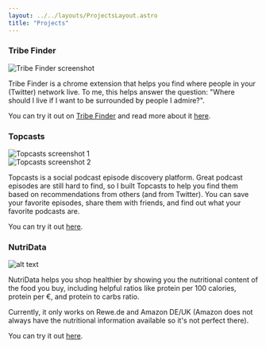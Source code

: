 ```yaml
---
layout: ../../layouts/ProjectsLayout.astro
title: "Projects"
---
```




### Tribe Finder

<Image src={tribeFinder} alt="Tribe Finder screenshot" />

Tribe Finder is a chrome extension that helps you find where people in your (Twitter) network live. To me, this helps answer the question: "Where should I live if I want to be surrounded by people I admire?".

You can try it out on [Tribe Finder](https://tribefinder.app/) and read more about it [here](../posts/tribe-finder).

### Topcasts

<div className="flex flex-row gap-3">
  <div className="w-1/2">
    <Image
      src={topcastsScreenshot1}
      alt="Topcasts screenshot 1"
      className="h-full w-full"
    />
  </div>
  <div className="w-1/2">
    <Image
      src={topcastsScreenshot2}
      alt="Topcasts screenshot 2"
      className="h-full w-full"
    />
  </div>
</div>

Topcasts is a social podcast episode discovery platform. Great podcast episodes are still hard to find, so I built Topcasts to help you find them based on recommendations from others (and from Twitter). You can save your favorite episodes, share them with friends, and find out what your favorite podcasts are.

You can try it out [here](https://topcasts.app/).

### NutriData

![alt text](<CleanShot 2024-09-17 at 11 .37.10@2x.png>)

NutriData helps you shop healthier by showing you the nutritional content of the food you buy, including helpful ratios like protein per 100 calories, protein per €, and protein to carbs ratio.

Currently, it only works on Rewe.de and Amazon DE/UK (Amazon does not always have the nutritional information available so it's not perfect there).

You can try it out [here](https://getnutridata.com/).
